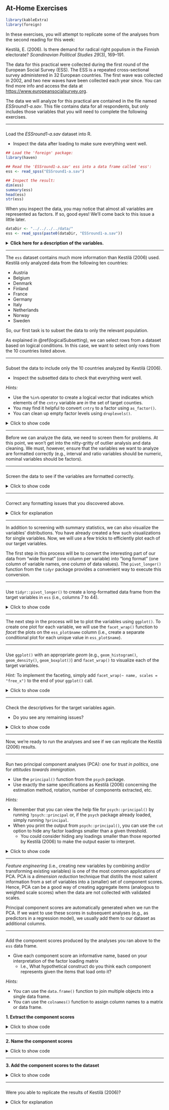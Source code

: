 ## At-Home Exercises

```{r, include = FALSE}
library(kableExtra)
library(foreign)
```

In these exercises, you will attempt to replicate some of the analyses from the 
second reading for this week:

Kestilä, E. (2006). Is there demand for radical right populism in the Finnish 
electorate? *Scandinavian Political Studies 29*(3), 169--191. 
 
The data for this practical were collected during the first round of the 
European Social Survey (ESS). The ESS is a repeated cross-sectional survey
administered in 32 European countries. The first wave was collected in 2002, and 
two new waves have been collected each year since. You can find more info and 
access the data at <https://www.europeansocialsurvey.org>. 

The data we will analyze for this practical are contained in the file named 
*ESSround1-a.sav*. This file contains data for all respondents, but only includes 
those variables that you will need to complete the following exercises. 

---

###

Load the *ESSround1-a.sav* dataset into R.

- Inspect the data after loading to make sure everything went well.

```{r, eval = FALSE}
## Load the 'foreign' package:
library(haven)

## Read the 'ESSround1-a.sav' ess into a data frame called 'ess': 
ess <- read_spss("ESSround1-a.sav")

## Inspect the result:
dim(ess)
summary(ess)
head(ess)
str(ess)
```

When you inspect the data, you may notice that almost all variables are 
represented as factors. If so, good eyes! We'll come back to this issue a 
little later.

```{r, echo = FALSE}
dataDir <- "../../../../data/"
ess <- read_spss(paste0(dataDir, "ESSround1-a.sav"))
```

<details>
  <summary><b>Click here for a description of the variables.</b></summary>

```{r, results = "asis", echo = FALSE}
desc <- c(
  "Title of dataset",
  "ESS round",
  "Edition",
  "Production date",
  "Country",
  "Respondent's identification number",
  "Trust in the legal system",
  "Trust in the police",
  "Trust in the United Nations",
  "Trust in the European Parliament",
  "Trust in country's parliament",
  "State of health services in country nowadays",
  "State of education in country nowadays",
  "How satisfied with present state of economy in country",
  "How satisfied with the national government",
  "How satisfied with the way democracy works in country",
  "Politicians interested in votes rather than peoples opinions",
  "Politicians in general care what people like respondent think",
  "Trust in politicians",
  "Allow many/few immigrants of same race/ethnic group as majority",
  "Allow many/few immigrants of different race/ethnic group from majority",
  "Allow many/few immigrants from richer countries in Europe",
  "Allow many/few immigrants from poorer countries in Europe",
  "Allow many/few immigrants from richer countries outside Europe",
  "Allow many/few immigrants from poorer countries outside Europe",
  "Qualification for immigration: christian background",
  "Qualification for immigration: be white",
  "Average wages/salaries generally brought down by immigrants",
  "Immigrants harm economic prospects of the poor more than the rich",
  "Immigrants take jobs away in country or create new jobs",
  "Taxes and services: immigrants take out more than they put in or less",
  "Immigration bad or good for country's economy",
  "Country's cultural life undermined or enriched by immigrants",
  "Immigrants make country worse or better place to live",
  "Immigrants make country's crime problems worse or better",
  "Richer countries should be responsible for accepting people from poorer countries",
  "Better for a country if almost everyone share customs and traditions",
  "Better for a country if a variety of different religions",
  "Country has more than its fair share of people applying refugee status",
  "People applying refugee status allowed to work while cases considered",
  "Government should be generous judging applications for refugee status",
  "Most refugee applicants not in real fear of persecution own countries",
  "Financial support to refugee applicants while cases considered",
  "Granted refugees should be entitled to bring close family members",
  "Gender",
  "Year of birth",
  "Highest level of education",
  "Years of full-time education completed",
  "How interested in politics",
  "Placement on left right scale"
  )

data.frame(Variable = names(ess), Description = desc) %>%
  kable() %>%
  kable_styling(bootstrap_options = c("striped", "hover"))
```

</details>

---

The `ess` dataset contains much more information than Kestilä (2006) used. 
Kestilä only analyzed data from the following ten countries:

- Austria
- Belgium
- Denmark
- Finland
- France
- Germany
- Italy
- Netherlands
- Norway
- Sweden

So, our first task is to subset the data to only the relevant population.  

As explained in \@ref(logicalSubsetting), we can select rows from a dataset
based on logical conditions. In this case, we want to select only rows from the
10 countries listed above.

---

###

Subset the data to include only the 10 countries analyzed by Kestilä (2006).

- Inspect the subsetted data to check that everything went well.

*Hints:*

- Use the `%in%` operator to create a logical vector that indicates which
  elements of the `cntry` variable are *in* the set of target counties.
- You may find it helpful to convert `cntry` to a factor using `as_factor()`.
- You can clean up empty factor levels using `droplevels()`.

<details>
  <summary>Click to show code</summary>

```{r, echo = TRUE}
library(dplyr)

## Create a character vector naming the target countries:
targets <- c("Austria", 
             "Belgium", 
             "Denmark", 
             "Finland", 
             "France", 
             "Germany", 
             "Italy", 
             "Netherlands", 
             "Norway", 
             "Sweden")

## Select only those rows that come from a target country:
ess <- ess %>%
  mutate(cntry = as_factor(cntry)) %>%
  filter(cntry %in% targets) %>%
  mutate(cntry = droplevels(cntry))

## Inspect the result:
dim(ess)
table(ess$cntry)
```

</details>

---

Before we can analyze the data, we need to screen them for problems. At this 
point, we won't get into the nitty-gritty of outlier analysis and data
cleaning. We must, however, ensure that the variables we want to analyze are 
formatted correctly (e.g., interval and ratio variables should be numeric, 
nominal variables should be factors).

---

###

Screen the data to see if the variables are formatted correctly.

<details>
  <summary>Click to show code</summary>

```{r, echo = TRUE}
library(tidySEM)

## Check the data structure:
str(ess)

## Compute descriptive statistics:
descriptives(ess)

## Check the levels of one of the spurious factors:
levels(ess$trstlgl)
```

As noted above, one thing you might notice when inspecting the `ess` data is
that nearly all variables are stored as factors.

</details>

---

###

Correct any formatting issues that you discovered above.

<details>
  <summary>Click for explanation</summary>

In keeping with conventions, we will treat ordinal Likert-type rating scales
with five or more levels as continuous. Consequently, we need to convert these
variables from factors to numeric vectors.

We can convert a factor to a numeric variable using the `as.numeric()` function, 
but this function only operates on one variable at a time. To replicate the 
Kestilä (2006) analysis, we need to convert 37 variables.

Thankfully, we can use *apply* functions to broadcast univariate operation 
across each column (or row) of a dataset. We are specifically interested in
the `lapply()` function. The `lapply()` function applies some function to each
element in a list (e.g., each column in a data frame).

The variables we care about live in columns 7 to 44 of the `ess` dataset. In the 
following code, we apply the `as.numeric()` function to these columns and 
overwrite their original factor versions with the converted numeric data.

```{r}
ess[7:44] <- lapply(ess[7:44], as.numeric)
```

</details>

---

In addition to screening with summary statistics, we can also visualize the
variables' distributions. You have already created a few such visualizations 
for single variables. Now, we will use a few tricks to efficiently plot each
of our target variables.

The first step in this process will be to convert the interesting part of our 
data from "wide format" (one column per variable) into "long format" (one column 
of variable names, one column of data values). The `pivot_longer()` function 
from the `tidyr` package provides a convenient way to execute this conversion.

---

###

Use `tidyr::pivot_longer()` to create a long-formatted data frame from the 
target variables in `ess` (i.e., columns 7 to 44).

<details>
  <summary>Click to show code</summary>

```{r}
## Load the tidyr package:
library(tidyr)

## Convert the target variables into a long-formatted data frame:
ess_plot <- pivot_longer(ess[7:44], colnames(ess)[7:44])
```

</details>

---

The next step in the process will be to plot the variables using `ggplot()`. To
create one plot for each variable, we will use the `facet_wrap()` function to 
*facet* the plots on the `ess_plot$name` column (i.e., create a separate
conditional plot for each unique value in `ess_plot$name`).

---

###

Use `ggplot()` with an appropriate *geom* (e.g., `geom_histogram()`, 
`geom_density()`, `geom_boxplot()`) and `facet_wrap()` to visualize each of the 
target variables. 

*Hint:* To implement the faceting, simply add 
`facet_wrap(~ name, scales = "free_x")` to the end of your `ggplot()` call.

<details>
  <summary>Click to show code</summary>

```{r}
library(ggplot2)

ggplot(ess_plot, aes(x = value)) + 
  geom_histogram() +                    # Create a histogram
  facet_wrap(~ name, scales = "free_x") # Facet on 'name'
```

  <details>
    <summary>Click for explanation</summary>
    
  Notice that the variables are actually discrete (i.e., each variable takes
  only a few integer values). However, most variables look relatively normal
  despite being categorical. So, we'll bend the rules a bit and analyze these
  variables as continuous.
  
  </details>



</details>

---

###

Check the descriptives for the target variables again. 

- Do you see any remaining issues?

<details>
  <summary>Click to show code</summary>
  
```{r}
descriptives(ess[7:44])
```

  <details>
    <summary>Click for explanation</summary>
  
  No. Everything looks pretty much fine.

</details>



</details>

---

Now, we're ready to run the analyses and see if we can replicate the Kestilä 
(2006) results. 

---

### {#run_pca}

Run two principal component analyses (PCA): one for *trust in politics*, one for 
*attitudes towards immigration*.

- Use the `principal()` function from the `psych` package.
- Use exactly the same specifications as Kestilä (2006) concerning the estimation 
method, rotation, number of components extracted, etc. 

*Hints:* 

- Remember that you can view the help file for `psych::principal()` by running 
`?psych::principal` or, if the `psych` package already loaded, simply running 
`?principal`.
- When you print the output from `psych::principal()`, you can use the `cut` 
option to hide any factor loadings smaller than a given threshold. 
    - You could consider hiding any loadings smaller than those reported by 
    Kestilä (2006) to make the output easier to interpret.


<details>
  <summary>Click to show code</summary>

#### Trust in politics {-}

Kestilä extracted three components with VARIMAX rotation. 

```{r}
## Load the psych package:
library(psych)

## Run the PCA:
pca_trust <- principal(ess[7:19], nfactors = 3, rotate = "varimax")

## Print the results:
print(pca_trust, cut = 0.3, digits = 3)
```

---

#### Attitudes toward imigration {-}

Kestilä extracted five components with VARIMAX rotation.

```{r}
pca_att <- principal(ess[20:44], nfactors = 5, rotate = "varimax")
print(pca_att, cut = 0.3, digits = 3)
```

</details>

---

*Feature engineering* (i.e., creating new variables by combining and/or 
transforming existing variables) is one of the most common applications of PCA.
PCA is a *dimension reduction* technique that distills the most salient 
information from a set of variables into a (smaller) set of component scores. 
Hence, PCA can be a good way of creating aggregate items (analogous to weighted 
scale scores) when the data are not collected with validated scales.

Principal component scores are automatically generated when we run the PCA. If 
we want to use these scores in subsequent analyses (e.g., as predictors in a 
regression model), we usually add them to our dataset as additional columns.

---

### {#pcScores}

Add the component scores produced by the analyses you ran above to 
the `ess` data frame. 

- Give each component score an informative name, based on your interpretation 
of the factor loading matrix 
    - I.e., What hypothetical construct do you think each component represents 
    given the items that load onto it? 

*Hints:*

- You can use the `data.frame()` function to join multiple objects into a single 
data frame.
- You can use the `colnames()` function to assign column names to a matrix or 
data frame.

**1. Extract the component scores**

<details>
  <summary>Click to show code</summary>

```{r}
## Save the component scores in stand-alone matrices: 
trust_scores <- pca_trust$scores
att_scores <- pca_att$scores

## Inspect the result:
head(trust_scores)
summary(trust_scores)
head(att_scores)
summary(att_scores)
```

  <details>
    <summary>Click for explanation </summary>
    

  
  The object produced by `psych::principal()` is simply list, and the component
  scores are already stored therein. So, to extract the component scores, we
  simply use the `$` operator to extract them.  
    
  </details>

</details>

---

**2. Name the component scores**

<details>
  <summary>Click to show code</summary>
  
```{r}
## Check names (note the order):
colnames(trust_scores)
colnames(att_scores)

## Give informative names:
colnames(trust_scores) <- c("Trust_Institutions", 
                            "Satisfaction", "
                            Trust_Politicians")
colnames(att_scores) <- c("Quantity", 
                          "Effects", 
                          "Refugees", 
                          "Diversity", 
                          "Economic")
```

</details>

---

**3. Add the component scores to the dataset**

<details>
  <summary>Click to show code</summary>

```{r}
# Add the component scores to the 'ess' data:
ess <- data.frame(ess, trust_scores, att_scores)
```

</details>

---

###

Were you able to replicate the results of Kestilä (2006)? 

<details>
  <summary>Click for explanation</summary>
  
Yes, more-or-less. Although the exact estimates differ somewhat, the general 
pattern of factor loadings in Kestilä (2006) matches what we found here.

</details>
